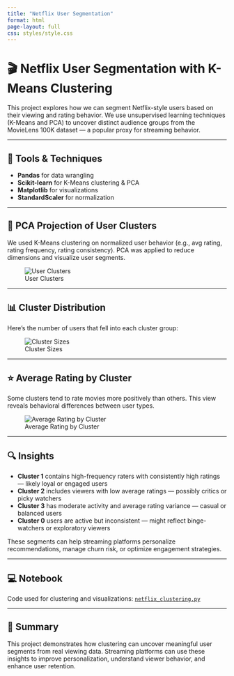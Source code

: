 ```yaml
---
title: "Netflix User Segmentation"
format: html
page-layout: full
css: styles/style.css
---
```


# 🎬 Netflix User Segmentation with K-Means Clustering

This project explores how we can segment Netflix-style users based on their viewing and rating behavior.
We use unsupervised learning techniques (K-Means and PCA) to uncover distinct audience groups from the MovieLens 100K dataset — a popular proxy for streaming behavior.

---

## 🧠 Tools & Techniques

- **Pandas** for data wrangling
- **Scikit-learn** for K-Means clustering & PCA
- **Matplotlib** for visualizations
- **StandardScaler** for normalization

---

## 🧩 PCA Projection of User Clusters

We used K-Means clustering on normalized user behavior (e.g., avg rating, rating frequency, rating consistency).
PCA was applied to reduce dimensions and visualize user segments.

![User Clusters](data/netflix_user_clusters.png)

---

## 📊 Cluster Distribution

Here's the number of users that fell into each cluster group:

![Cluster Sizes](data/netflix_cluster_sizes.png)

---

## ⭐ Average Rating by Cluster

Some clusters tend to rate movies more positively than others.
This view reveals behavioral differences between user types.

![Average Rating by Cluster](data/netflix_cluster_avg_rating.png)

---

## 🔍 Insights

- **Cluster 1** contains high-frequency raters with consistently high ratings — likely loyal or engaged users
- **Cluster 2** includes viewers with low average ratings — possibly critics or picky watchers
- **Cluster 3** has moderate activity and average rating variance — casual or balanced users
- **Cluster 0** users are active but inconsistent — might reflect binge-watchers or exploratory viewers

These segments can help streaming platforms personalize recommendations, manage churn risk, or optimize engagement strategies.

---

## 💻 Notebook

Code used for clustering and visualizations:
[`netflix_clustering.py`](data/netflix_clustering.py)

---

## 🧾 Summary

This project demonstrates how clustering can uncover meaningful user segments from real viewing data.
Streaming platforms can use these insights to improve personalization, understand viewer behavior, and enhance user retention.
